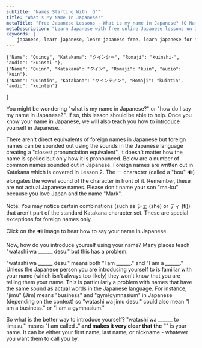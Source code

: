 ```yaml
---
subtitle: "Names Starting With 'Q'"
title: "What's My Name In Japanese?"
metaTitle: "Free Japanese Lessons - What is my name in Japanese? (Q Names) - Learn to speak the Japanese language online for free!"
metaDescription: "Learn Japanese with free online Japanese lessons on Japanese grammar, Japanese verb conjugation, and Japanese sentence structure"
keywords: |
    japanese, learn japanese, learn japanese free, learn japanese for free, learning japanese, learning japanese language, japanese learn, japanese learning, japanese language, japanese language learning, learn japanese language, japanese lesson, japanese lessons, free japanese lessons, online japanese, japanese online, learn japanese online, learn japanese online free, learning japanese online, online japanese lesson, online japanese lessons, japanese tutorial, japanese course, japanese language course, language course, japanese alphabet, japanese alphabets, japanese letters, japanese hiragana, hiragana alphabet, hiragana, japanese katakana, katakana alphabet, katakana, japanese kanji, kanji, speak japanese, learn to speak japanese, how to speak japanese, how to learn japanese, learn how to speak japanese, how to speak read and write japanese, learn how to speak read and write japanese, learn japanese with free japanese lessons, learn japanese with freejapaneselessons.com, what is my name in japanese, japanese words, basic japanese words, japan language, japan alphabet, hiragana chart, katakana chart, japanese characters, names in japanese, hiragana sentence, learn hiragana, japanese classes, japanese alphabet with english letters, japanese beginner, introducing yourself in japanese, common japanese words, hiragana characters, katakana characters
---
```



    {"Name": "Quincy", "Katakana": "クインシー", "Romaji": "kuinshi-", "audio": "kuinshi-"},
    {"Name": "Quinn", "Katakana": "クイン", "Romaji": "kuin", "audio": "kuin"},
    {"Name": "Quintin", "Katakana": "クインティン", "Romaji": "kuintin", "audio": "kuintin"}
]

You might be wondering "what is my name in Japanese?" or "how do I say my name in Japanese?". If so, this lesson should be able to help. Once you know your name in Japanese, we will also teach you how to introduce yourself in Japanese.

There aren't direct equivalents of foreign names in Japanese but foreign names can be sounded out using the sounds in the Japanese language creating a "closest pronunciation equivalent". It doesn't matter how the name is spelled but only how it is pronounced. Below are a number of common names sounded out in Japanese. Foreign names are written out in Katakana which is covered in Lesson 2. The ー character (called a "bou" 🔊) elongates the vowel sound of the character in front of it. Remember, these are not actual Japanese names. Please don't name your son "ma-ku" because you love Japan and the name "Mark".

Note: You may notice certain combinations (such as シェ (she) or ティ (ti)) that aren't part of the standard Katakana character set. These are special exceptions for foreign names only.

Click on the 🔊 image to hear how to say your name in Japanese.

<LetterNav />

<Table data={namesQ} />

Now, how do you introduce yourself using your name? Many places teach "watashi wa ______ desu." but this has a problem:

"watashi wa ______ desu." means both "I am ______." and "I am a ______." Unless the Japanese person you are introducing yourself to is familiar with your name (which isn't always too likely) they won't know that you are telling them your name. This is particularly a problem with names that have the same sound as actual words in the Japanese language. For instance, "jimu" (Jim) means "business" and "gym/gymnasium" in Japanese (depending on the context) so "watashi wa jimu desu." could also mean "I am a business." or "I am a gymnasium."

So what is the better way to introduce yourself? "watashi wa ______ to iimasu."  means "I am called ______." and makes it very clear that the "______" is your name. It can be either your first name, last name, or nickname - whatever you want them to call you by.